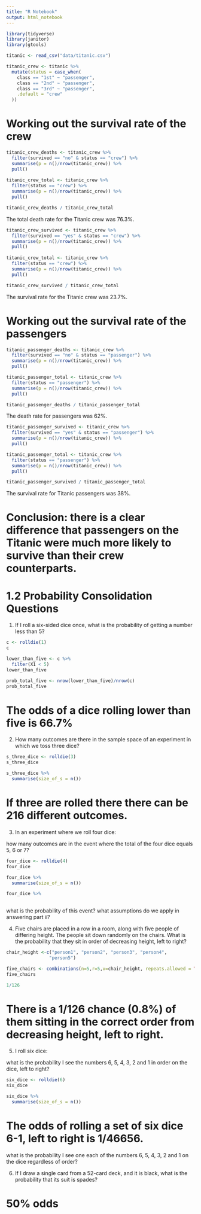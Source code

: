 ```yaml
---
title: "R Notebook"
output: html_notebook
---
```


```r
library(tidyverse)
library(janitor)
library(gtools)
```

```r
titanic <- read_csv("data/titanic.csv")
```

```r
titanic_crew <- titanic %>% 
  mutate(status = case_when(
    class == "1st" ~ "passenger",
    class == "2nd" ~ "passenger",
    class == "3rd" ~ "passenger",
    .default = "crew"
  ))
```

# Working out the survival rate of the crew

```r
titanic_crew_deaths <- titanic_crew %>% 
  filter(survived == "no" & status == "crew") %>% 
  summarise(p = n()/nrow(titanic_crew)) %>% 
  pull()
      
titanic_crew_total <- titanic_crew %>% 
  filter(status == "crew") %>% 
  summarise(p = n()/nrow(titanic_crew)) %>% 
  pull()

titanic_crew_deaths / titanic_crew_total
```

The total death rate for the Titanic crew was 76.3%.

```r
titanic_crew_survived <- titanic_crew %>% 
  filter(survived == "yes" & status == "crew") %>% 
  summarise(p = n()/nrow(titanic_crew)) %>% 
  pull()
      
titanic_crew_total <- titanic_crew %>% 
  filter(status == "crew") %>% 
  summarise(p = n()/nrow(titanic_crew)) %>% 
  pull()

titanic_crew_survived / titanic_crew_total
```

The survival rate for the Titanic crew was 23.7%. 


# Working out the survival rate of the passengers

```r
titanic_passenger_deaths <- titanic_crew %>% 
  filter(survived == "no" & status == "passenger") %>% 
  summarise(p = n()/nrow(titanic_crew)) %>% 
  pull()

titanic_passenger_total <- titanic_crew %>% 
  filter(status == "passenger") %>% 
  summarise(p = n()/nrow(titanic_crew)) %>% 
  pull()

titanic_passenger_deaths / titanic_passenger_total
```

The death rate for passengers was 62%. 

```r
titanic_passenger_survived <- titanic_crew %>% 
  filter(survived == "yes" & status == "passenger") %>% 
  summarise(p = n()/nrow(titanic_crew)) %>% 
  pull()

titanic_passenger_total <- titanic_crew %>% 
  filter(status == "passenger") %>% 
  summarise(p = n()/nrow(titanic_crew)) %>% 
  pull()

titanic_passenger_survived / titanic_passenger_total
```

The survival rate for Titanic passengers was 38%. 

# Conclusion: there is a clear difference that passengers on the Titanic were much more likely to survive than their crew counterparts. 

# 1.2 Probability Consolidation Questions

1. If I roll a six-sided dice once, what is the probability of getting a number less than 5?

```r
c <- rolldie(1)
c

lower_than_five <- c %>% 
  filter(X1 < 5)
lower_than_five

prob_total_five <- nrow(lower_than_five)/nrow(c)
prob_total_five
```

# The odds of a dice rolling lower than five is 66.7%

2. How many outcomes are there in the sample space of an experiment in which we toss three dice?

```r
s_three_dice <- rolldie(3)
s_three_dice

s_three_dice %>% 
  summarise(size_of_s = n())
```

# If three are rolled there there can be 216 different outcomes.

3. In an experiment where we roll four dice:

how many outcomes are in the event where the total of the four dice equals 5, 6 or 7?

```r
four_dice <- rolldie(4)
four_dice

four_dice %>% 
  summarise(size_of_s = n())

four_dice %>% 
  
```

what is the probability of this event?
what assumptions do we apply in answering part ii?


4. Five chairs are placed in a row in a room, along with five people of differing height. The people sit down randomly on the chairs. What is the probability that they sit in order of decreasing height, left to right?


```r
chair_height <-c("person1", "person2", "person3", "person4", 
                "person5")

five_chairs <- combinations(n=5,r=5,v=chair_height, repeats.allowed = TRUE)
five_chairs

1/126
```

# There is a 1/126 chance (0.8%) of them sitting in the correct order from decreasing height, left to right. 

5. I roll six dice:

what is the probability I see the numbers 6, 5, 4, 3, 2 and 1 in order on the dice, left to right?

```r
six_dice <- rolldie(6)
six_dice

six_dice %>% 
  summarise(size_of_s = n())
```
# The odds of rolling a set of six dice 6-1, left to right is 1/46656. 
    
what is the probability I see one each of the numbers 6, 5, 4, 3, 2 and 1 on the dice regardless of order?

6. If I draw a single card from a 52-card deck, and it is black, what is the probability that its suit is spades? 

# 50% odds
